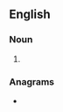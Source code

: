 ==English==

===Noun===
{{head|en|noun form}}

# {{plural of|Seifert fiber space|lang=en}}

===Anagrams===
* {{anagrams|en|a=abceeeeffiiprrssst|Seifert fibre spaces}}